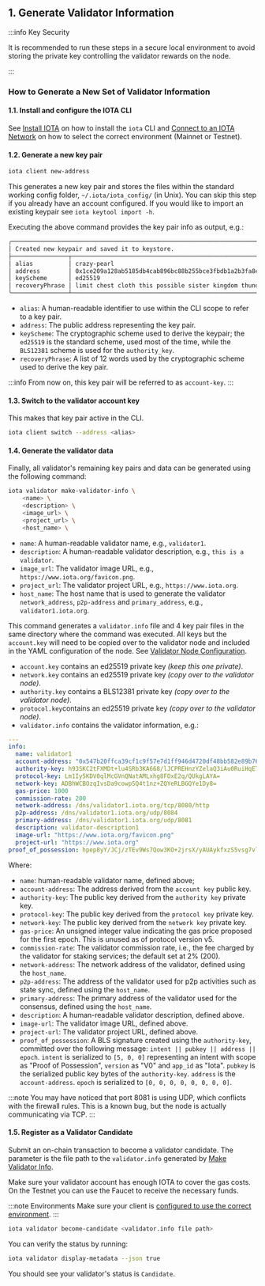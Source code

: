 ## 1. Generate Validator Information

:::info Key Security

It is recommended to run these steps in a secure local environment to avoid
storing the private key controlling the validator rewards on the node.

:::


### How to Generate a New Set of Validator Information

#### 1.1. Install and configure the IOTA CLI

See [Install IOTA](https://docs.iota.org/developer/getting-started/install-iota) on how to install the `iota` CLI and [Connect to an IOTA Network](https://docs.iota.org/developer/getting-started/connect) on how to select the correct environment (Mainnet or Testnet).

#### 1.2. Generate a new key pair

```bash
iota client new-address
```
This generates a new key pair and stores the files within the standard working config folder, `~/.iota/iota_config/` (in Unix).
You can skip this step if you already have an account configured. If you would like to import an existing keypair see `iota keytool import -h`.

Executing the above command provides the key pair info as output, e.g.:

```bash
╭──────────────────────────────────────────────────────────────────────────────────────────────────╮
│ Created new keypair and saved it to keystore.                                                    │
├────────────────┬─────────────────────────────────────────────────────────────────────────────────┤
│ alias          │ crazy-pearl                                                                     │
│ address        │ 0x1ce209a128ab5185db4cab896bc88b255bce3fbdb1a2b3fa8ef1edf911628e3e              │
│ keyScheme      │ ed25519                                                                         │
│ recoveryPhrase │ limit chest cloth this possible sister kingdom thunder brother lame know orphan │
╰────────────────┴─────────────────────────────────────────────────────────────────────────────────╯
```

- `alias`: A human-readable identifier to use within the CLI scope to refer to a key pair.
- `address`: The public address representing the key pair.
- `keyScheme`: The cryptographic scheme used to derive the keypair; the `ed25519` is the standard scheme, used most of the time, while the `BLS12381` scheme is used for the `authority_key`.
- `recoveryPhrase`: A list of 12 words used by the cryptographic scheme used to derive the key pair.

:::info
From now on, this key pair will be referred to as `account-key`.
:::

#### 1.3. Switch to the validator account key

This makes that key pair active in the CLI.

```bash
iota client switch --address <alias>
```

#### 1.4. Generate the validator data

Finally, all validator's remaining key pairs and data can be generated using the following command:

```bash
iota validator make-validator-info \
    <name> \
    <description> \
    <image_url> \
    <project_url> \
    <host_name> \
```

- `name`: A human-readable validator name, e.g., `validator1`.
- `description`: A human-readable validator description, e.g., `this is a validator`.
- `image_url`: The validator image URL, e.g., `https://www.iota.org/favicon.png`.
- `project_url`: The validator project URL, e.g., `https://www.iota.org`.
- `host_name`: The host name that is used to generate the validator `network_address`, `p2p-address` and `primary_address`, e.g., `validator1.iota.org`.

This command generates a `validator.info` file and 4 key pair files in the same directory where the command was executed. All keys but the `account.key` will need to be copied over to the validator node and included in the YAML configuration of the node. See [Validator Node Configuration](https://docs.iota.org/operator/validator-node/configuration).

- `account.key` contains an ed25519 private key _(keep this one private)_.
- `network.key` contains an ed25519 private key _(copy over to the validator node)_.
- `authority.key` contains a BLS12381 private key _(copy over to the validator node)_.
- `protocol.key`contains an ed25519 private key _(copy over to the validator node)_.
- `validator.info` contains the validator information, e.g.:

```yaml
---
info:
  name: validator1
  account-address: "0x547b20ffca39cf1c9f57e7d1ff946d4720df48bb582e89b763b5d488ec23f5fa"
  authority-key: h93SKC2tFXMDt+lu4SRb3KA668/lJCPREHnzYZelaQ3iAu0RuiHqETBg/1jkV9HFCECvBCrzKjTuVD/bt5yUDon5nPKQmCyYEmx0NRQmxfP7Szpg17YZ388eT+aTnGEK
  protocol-key: Lm1Iy5KDV0qlMcGVnQNatAMLxhg8FOxE2q/QUkgLAYA=
  network-key: ADBhWCBOzqIvsDa9cowpSQ4t1nz+ZQYeRLBGQYe1Dy8=
  gas-price: 1000
  commission-rate: 200
  network-address: /dns/validator1.iota.org/tcp/8080/http
  p2p-address: /dns/validator1.iota.org/udp/8084
  primary-address: /dns/validator1.iota.org/udp/8081
  description: validator-description1
  image-url: "https://www.iota.org/favicon.png"
  project-url: "https://www.iota.org"
proof_of_possession: hpep8yY/JCj/zTEv9Ws7Qow3KO+2jrsX/yAUAykfxzS5vsg7vlwsscJpspf4XF/u
```

Where:

- `name`: human-readable validator name, defined above;
- `account-address`: The address derived from the `account key` public key.
- `authority-key`: The public key derived from the `authority key` private key.
- `protocol-key`: The public key derived from the `protocol key` private key.
- `network-key`: The public key derived from the `network key` private key.
- `gas-price`: An unsigned integer value indicating the gas price proposed for the first epoch. This is unused as of protocol version v5.
- `commission-rate`: The validator commission rate, i.e., the fee charged by the validator for staking services; the default set at 2% (200).
- `network-address`: The network address of the validator, defined using the `host_name`.
- `p2p-address`: The address of the validator used for p2p activities such as state sync, defined using the `host_name`.
- `primary-address`: The primary address of the validator used for the consensus, defined using the `host_name`.
- `description`: A human-readable validator description, defined above.
- `image-url`: The validator image URL, defined above.
- `project-url`: The validator project URL, defined above.
- `proof_of_possession`: A BLS signature created using the `authority-key`, committed over the following message: `intent || pubkey || address || epoch`. `intent` is serialized to `[5, 0, 0]` representing an intent with scope as "Proof of Possession", `version` as "V0" and `app_id` as "Iota". `pubkey` is the serialized public key bytes of the `authority-key`. `address` is the `account-address`. `epoch` is serialized to `[0, 0, 0, 0, 0, 0, 0, 0]`.

:::note
You may have noticed that port 8081 is using UDP, which conflicts with the firewall rules.
This is a known bug, but the node is actually communicating via TCP.
:::


#### 1.5. Register as a Validator Candidate

Submit an on-chain transaction to become a validator candidate. The parameter is the file path to the `validator.info` generated by [Make Validator Info](#make-validator-info).

Make sure your validator account has enough IOTA to cover the gas costs.
On the Testnet you can use the Faucet to receive the necessary funds.

:::note Environments
Make sure your client is [configured to use the correct environment](https://docs.iota.org/developer/getting-started/connect#connect-your-cli-to-a-network).
:::

```bash
iota validator become-candidate <validator.info file path>
```

You can verify the status by running:

```bash
iota validator display-metadata --json true
```

You should see your validator's status is `Candidate`.
